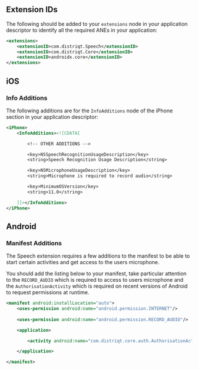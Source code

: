 
## Extension IDs

The following should be added to your `extensions` node in your application descriptor to identify all the required ANEs in your application:

```xml
<extensions>
    <extensionID>com.distriqt.Speech</extensionID>
	<extensionID>com.distriqt.Core</extensionID>
	<extensionID>androidx.core</extensionID>
</extensions>
```



## iOS 


### Info Additions 


The following additions are for the `InfoAdditions` node of the iPhone section in your application descriptor:

```xml
<iPhone>
	<InfoAdditions><![CDATA[

		<!-- OTHER ADDITIONS -->

		<key>NSSpeechRecognitionUsageDescription</key>
		<string>Speech Recognition Usage Description</string>

		<key>NSMicrophoneUsageDescription</key>
		<string>Microphone is required to record audio</string>

		<key>MinimumOSVersion</key>
		<string>11.0</string>

	]]></InfoAdditions>
</iPhone>
```



## Android 


### Manifest Additions

The Speech extension requires a few additions to the manifest to be able to start certain activities and get access to the users microphone.

You should add the listing below to your manifest, take particular attention to the `RECORD_AUDIO` which is required to access to users microphone and the `AuthorisationActivity` which is required on recent versions of Android to 
request permissions at runtime.


```xml
<manifest android:installLocation="auto">
	<uses-permission android:name="android.permission.INTERNET"/>
	
	<uses-permission android:name="android.permission.RECORD_AUDIO"/>

	<application>

		<activity android:name="com.distriqt.core.auth.AuthorisationActivity" android:theme="@android:style/Theme.Translucent.NoTitleBar" android:exported="false" />

	</application>

</manifest>
```




